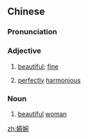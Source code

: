 ==Chinese==
{{zh-forms}}

===Pronunciation===
{{zh-pron
|m=yànwǎn
|cat=a,n
}}

===Adjective===
{{zh-adj}}

# {{lb|zh|literary}} [[beautiful]]; [[fine]]
# {{lb|zh|literary}} [[perfectly]] [[harmonious]]

===Noun===
{{zh-noun}}

# {{lb|zh|literary}} [[beautiful]] [[woman]]

[[zh:嬿婉]]